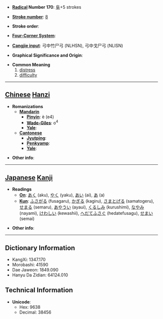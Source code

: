 * '''[[Wiktionary:Chinese radical index| Radical]] Number 170''': [[Wiktionary:Chinese radical index 阜|阜]]+5 strokes

* '''[[Wiktionary:Chinese total strokes index|Stroke number]]''': [[Wiktionary:Chinese total strokes index 8|8]]

* '''Stroke order''': 

* '''[[Wiktionary:Chinese four corner index|Four-Corner System]]''': 

* '''[[Wiktionary:Chinese Cangjie index|Cangjie input]]''': 弓中竹尸弓 (NLHSN), 弓中戈尸弓 (NLISN)

* '''Graphical Significance and Origin''': 

* '''Common Meaning'''
*#[[distress]]
*# [[difficulty]]


----

== [[Chinese]] [[Hanzi]] ==

* '''Romanizations'''
** '''[[Mandarin]]'''
*** '''[[Pinyin]]''': è (e4)
*** '''[[Wade-Giles]]''': o<sup>4</sup>
*** '''[[Yale]]''': 
** '''[[Cantonese]]'''
*** '''[[Jyutping]]''':
*** '''[[Penkyamp]]''': 
*** '''[[Yale]]''': 

* '''Other info''': 

----

== [[Japanese]] [[Kanji]] ==

* '''Readings'''
** '''[[On]]''': [[あく]] (aku), [[やく]] (yaku), [[あい]] (ai), [[あ]] (a)
** '''[[Kun]]''': [[ふさがる]] (fusagaru), [[かぎる]] (kagiru), [[さまとげる]] (samatogeru), [[せまる]] (semaru), [[あやうい]] (ayaui), [[くるしみ]] (kurushimi), [[なやみ]] (nayami), [[けわしい]] (kewashii), [[へだてふさぐ]] (hedatefusagu), [[せまい]] (semai)

* '''Other info''':  

----

== Dictionary Information ==

* KangXi: 1347.170
* Morobashi: 41590
* Dae Jaweon: 1849.090
* Hanyu Da Zidian: 64124.010

== Technical Information ==

* '''Unicode''':
** Hex: 9638
** Decimal: 38456